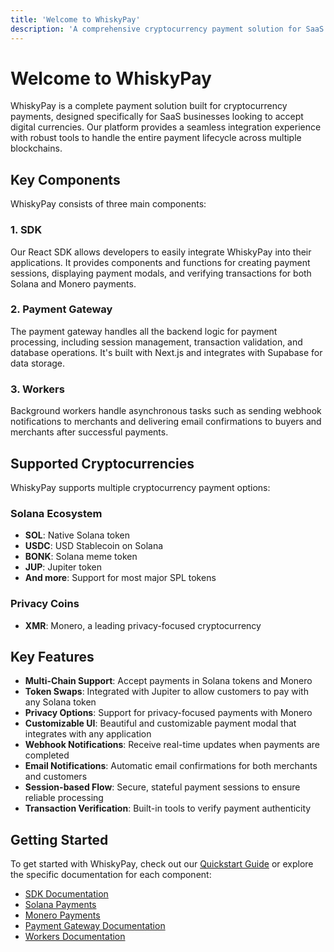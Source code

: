 ```yaml
---
title: 'Welcome to WhiskyPay'
description: 'A comprehensive cryptocurrency payment solution for SaaS businesses'
---
```


# Welcome to WhiskyPay

WhiskyPay is a complete payment solution built for cryptocurrency payments, designed specifically for SaaS businesses looking to accept digital currencies. Our platform provides a seamless integration experience with robust tools to handle the entire payment lifecycle across multiple blockchains.

## Key Components

WhiskyPay consists of three main components:

### 1. SDK

Our React SDK allows developers to easily integrate WhiskyPay into their applications. It provides components and functions for creating payment sessions, displaying payment modals, and verifying transactions for both Solana and Monero payments.

### 2. Payment Gateway

The payment gateway handles all the backend logic for payment processing, including session management, transaction validation, and database operations. It's built with Next.js and integrates with Supabase for data storage.

### 3. Workers

Background workers handle asynchronous tasks such as sending webhook notifications to merchants and delivering email confirmations to buyers and merchants after successful payments.

## Supported Cryptocurrencies

WhiskyPay supports multiple cryptocurrency payment options:

### Solana Ecosystem

- **SOL**: Native Solana token
- **USDC**: USD Stablecoin on Solana
- **BONK**: Solana meme token
- **JUP**: Jupiter token
- **And more**: Support for most major SPL tokens

### Privacy Coins

- **XMR**: Monero, a leading privacy-focused cryptocurrency

## Key Features

- **Multi-Chain Support**: Accept payments in Solana tokens and Monero
- **Token Swaps**: Integrated with Jupiter to allow customers to pay with any Solana token
- **Privacy Options**: Support for privacy-focused payments with Monero
- **Customizable UI**: Beautiful and customizable payment modal that integrates with any application
- **Webhook Notifications**: Receive real-time updates when payments are completed
- **Email Notifications**: Automatic email confirmations for both merchants and customers
- **Session-based Flow**: Secure, stateful payment sessions to ensure reliable processing
- **Transaction Verification**: Built-in tools to verify payment authenticity

## Getting Started

To get started with WhiskyPay, check out our [Quickstart Guide](/quickstart) or explore the specific documentation for each component:

- [SDK Documentation](/sdk/introduction)
- [Solana Payments](/solana/introduction)
- [Monero Payments](/monero/introduction)
- [Payment Gateway Documentation](/payment-gateway/introduction)
- [Workers Documentation](/workers/introduction)
